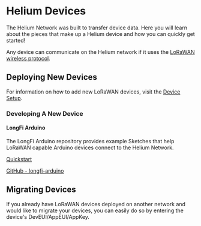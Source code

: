 
# Helium Devices 

The Helium Network was built to transfer device data. Here you will learn about the pieces that make up a Helium device and how you can quickly get started! 

Any device can communicate on the Helium network if it uses the <a href="https://lora-alliance.org/about-lorawan" target="_blank">LoRaWAN wireless protocol</a>.  

## Deploying New Devices 

For information on how to add new LoRaWAN devices, visit the [Device Setup](/console/quickstart).

### Developing A New Device

#### LongFi Arduino
The LongFi Arduino repository provides example Sketches that help LoRaWAN capable Arduino devices connect to the Helium Network.

[Quickstart](/device/arduino-quickstart)

<a href="https://github.com/helium/longfi-arduino" target="_blank">GitHub - longfi-arduino</a>

## Migrating Devices 
If you already have LoRaWAN devices deployed on another network and would like to migrate your devices, you can easily do so by entering the device's DevEUI/AppEUI/AppKey. 